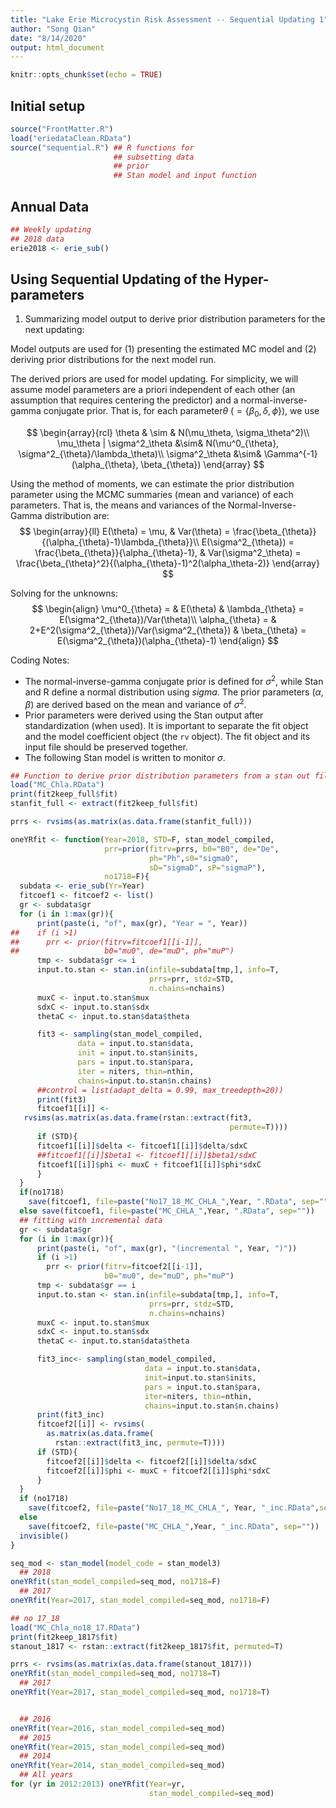 ---
title: "Lake Erie Microcystin Risk Assessment -- Sequential Updating 1"
author: "Song Qian"
date: "8/14/2020"
output: html_document
---

```{r setup, include=FALSE}
knitr::opts_chunk$set(echo = TRUE)
```


## Initial setup
```{r}
source("FrontMatter.R")
load("eriedataClean.RData")
source("sequential.R") ## R functions for 
                       ## subsetting data
                       ## prior
                       ## Stan model and input function
```

## Annual Data
```{r}
## Weekly updating
## 2018 data
erie2018 <- erie_sub()
```

## Using Sequential Updating of the Hyper-parameters
1. Summarizing model output to derive prior distribution parameters for the next updating:

Model outputs are used for (1) presenting the estimated MC model and (2) deriving prior distributions for the next model run.

The derived priors are used for model updating. For simplicity, we will assume model parameters are a priori independent of each other (an assumption that requires centering the predictor) and a normal-inverse-gamma conjugate prior.  That is, for each parameter$\theta$ ($=\{\beta_0, \delta, \phi\}$), we use 

$$
\begin{array}{rcl}
\theta & \sim & N(\mu_\theta, \sigma_\theta^2)\\
\mu_\theta | \sigma^2_\theta &\sim& N(\mu^0_{\theta},
\sigma^2_{\theta}/\lambda_\theta)\\ \sigma^2_\theta &\sim&
\Gamma^{-1}(\alpha_{\theta}, \beta_{\theta}) \end{array} 
$$ 

Using the method of moments, we can estimate the prior distribution parameter using the MCMC summaries (mean and variance) of each parameters. That is, the means and variances of the Normal-Inverse-Gamma distribution are: 
$$
\begin{array}{ll}
E(\theta)  = \mu, & Var(\theta) =
\frac{\beta_{\theta}}{(\alpha_{\theta}-1)\lambda_{\theta}}\\
E(\sigma^2_{\theta})  = \frac{\beta_{\theta}}{\alpha_{\theta}-1}, &
Var(\sigma^2_\theta) =
\frac{\beta_{\theta}^2}{(\alpha_{\theta}-1)^2(\alpha_\theta-2)}
\end{array}
$$

Solving for the unknowns:
$$
\begin{align} 
\mu^0_{\theta} = & E(\theta) &
\lambda_{\theta} = E(\sigma^2_{\theta})/Var(\theta)\\ \alpha_{\theta}
= & 2+E^2(\sigma^2_{\theta})/Var(\sigma^2_{\theta}) & \beta_{\theta} =
E(\sigma^2_{\theta})(\alpha_{\theta}-1) \end{align} 
$$

Coding Notes:

- The normal-inverse-gamma conjugate prior is defined for $\sigma^2$, while Stan and R define a normal distribution using $sigma$.  The prior parameters ($\alpha, \beta$) are derived based on the mean and variance of $\sigma^2$.
- Prior parameters were derived using the Stan output after standardization (when used). It is important to separate the fit object and the model coefficient object (the `rv` object). The fit object and its input file should be preserved together.
- The following Stan model is written to monitor $\sigma$.

```{r}
## Function to derive prior distribution parameters from a stan out file.
load("MC_Chla.RData")
print(fit2keep_full$fit)
stanfit_full <- extract(fit2keep_full$fit)

prrs <- rvsims(as.matrix(as.data.frame(stanfit_full))) 

oneYRfit <- function(Year=2018, STD=F, stan_model_compiled, 
                     prr=prior(fitrv=prrs, b0="B0", de="De", 
                               ph="Ph",s0="sigma0",
                               sD="sigmaD", sP="sigmaP"), 
                     no1718=F){
  subdata <- erie_sub(Yr=Year)
  fitcoef1 <- fitcoef2 <- list()
  gr <- subdata$gr
  for (i in 1:max(gr)){
	  print(paste(i, "of", max(gr), "Year = ", Year))
##	  if (i >1)
##	    prr <- prior(fitrv=fitcoef1[[i-1]],
##	                 b0="mu0", de="muD", ph="muP")	    
	  tmp <- subdata$gr <= i
	  input.to.stan <- stan.in(infile=subdata[tmp,], info=T,
	                           prrs=prr, stdz=STD,
	                           n.chains=nchains)
	  muxC <- input.to.stan$mux
	  sdxC <- input.to.stan$sdx
	  thetaC <- input.to.stan$data$theta

	  fit3 <- sampling(stan_model_compiled,
			   data = input.to.stan$data,
			   init = input.to.stan$inits,
			   pars = input.to.stan$para,
			   iter = niters, thin=nthin, 
			   chains=input.to.stan$n.chains)
	  ##control = list(adapt_delta = 0.99, max_treedepth=20))
	  print(fit3)
	  fitcoef1[[i]] <-
   rvsims(as.matrix(as.data.frame(rstan::extract(fit3,
                                                 permute=T))))
	  if (STD){
      fitcoef1[[i]]$delta <- fitcoef1[[i]]$delta/sdxC
      ##fitcoef1[[i]]$beta1 <- fitcoef1[[i]]$beta1/sdxC
      fitcoef1[[i]]$phi <- muxC + fitcoef1[[i]]$phi*sdxC
	  }
  }
  if(no1718)  
    save(fitcoef1, file=paste("No17_18_MC_CHLA_",Year, ".RData", sep=""))
  else save(fitcoef1, file=paste("MC_CHLA_",Year, ".RData", sep=""))
  ## fitting with incremental data
  gr <- subdata$gr
  for (i in 1:max(gr)){
	  print(paste(i, "of", max(gr), "(incremental ", Year, ")"))
	  if (i >1)
	    prr <- prior(fitrv=fitcoef2[[i-1]],
	                 b0="mu0", de="muD", ph="muP")
	  tmp <- subdata$gr == i
	  input.to.stan <- stan.in(infile=subdata[tmp,], info=T, 
	                           prrs=prr, stdz=STD,
	                           n.chains=nchains)
	  muxC <- input.to.stan$mux
	  sdxC <- input.to.stan$sdx
	  thetaC <- input.to.stan$data$theta

	  fit3_inc<- sampling(stan_model_compiled,
			                  data = input.to.stan$data, 
			                  init=input.to.stan$inits,
			                  pars = input.to.stan$para,
			                  iter=niters, thin=nthin, 
			                  chains=input.to.stan$n.chains)
	  print(fit3_inc)
	  fitcoef2[[i]] <- rvsims(
	    as.matrix(as.data.frame(
	      rstan::extract(fit3_inc, permute=T))))
	  if (STD){
	    fitcoef2[[i]]$delta <- fitcoef2[[i]]$delta/sdxC
	    fitcoef2[[i]]$phi <- muxC + fitcoef2[[i]]$phi*sdxC
	  }
  }
  if (no1718) 
    save(fitcoef2, file=paste("No17_18_MC_CHLA_", Year, "_inc.RData",sep=""))
  else
    save(fitcoef2, file=paste("MC_CHLA_",Year, "_inc.RData", sep=""))
  invisible()
}

seq_mod <- stan_model(model_code = stan_model3)
  ## 2018
oneYRfit(stan_model_compiled=seq_mod, no1718=F)
  ## 2017
oneYRfit(Year=2017, stan_model_compiled=seq_mod, no1718=F)

## no 17_18
load("MC_Chla_no18_17.RData")
print(fit2keep_1817$fit)
stanout_1817 <- rstan::extract(fit2keep_1817$fit, permuted=T)

prrs <- rvsims(as.matrix(as.data.frame(stanout_1817))) 
oneYRfit(stan_model_compiled=seq_mod, no1718=T)
  ## 2017
oneYRfit(Year=2017, stan_model_compiled=seq_mod, no1718=T)


  ## 2016
oneYRfit(Year=2016, stan_model_compiled=seq_mod)
  ## 2015
oneYRfit(Year=2015, stan_model_compiled=seq_mod)
  ## 2014
oneYRfit(Year=2014, stan_model_compiled=seq_mod)
  ## All years
for (yr in 2012:2013) oneYRfit(Year=yr, 
                               stan_model_compiled=seq_mod)

```

